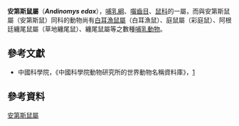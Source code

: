 {{Speciesbox 
| taxon = Andinomys edax
| name = 安第斯鼠
| status = LC 
| status_system = IUCN3.1
| status_ref = <ref>{{IUCN2008 |assessors=Dunnum, J., Vargas, J., Bernal, N., Zeballos, H., Vivar, E., Patterson, B, Pardinas, U., D'Elia, G., Jayat. & J.P. |year=2008 |title=Andinomys edax |id=1271 |downloaded=14 February 2009}}</ref>
| authority = Thomas, 1902
}}

'''安第斯鼠屬'''（'''''Andinomys edax'''''），[[哺乳綱|哺乳綱]]、[[囓齒目|囓齒目]]、[[鼠科|鼠科]]的一屬，而與安第斯鼠屬（安第斯鼠）同科的動物尚有[[白耳漁鼠屬|白耳漁鼠屬]]（白耳漁鼠）、庭鼠屬（彩庭鼠）、阿根廷纏尾鼠屬（草地纏尾鼠）、纏尾鼠屬等之數種[[哺乳動物|哺乳動物]]。

== 參考文獻 ==
* 中國科學院，《中國科學院動物研究所的世界動物名稱資料庫》，[https://web.archive.org/web/20050718232917/http://vzd.brim.ac.cn/division/fauna/index.asp]

== 參考資料 ==
{{reflist}}
{{Taxonbar|from=Q490419}}

[[Category:安第斯鼠屬|]]